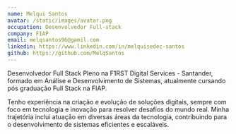```yaml
---
name: Melqui Santos
avatar: /static/images/avatar.png
occupation: Desenvolvedor Full-stack
company: FIAP
email: melqsantos96@gamil.com
linkedin: https://www.linkedin.com/in/melquisedec-santos
github: https://github.com/MelqSantos
---
```


Desenvolvedor Full Stack Pleno na F1RST Digital Services - Santander, formado em Análise e Desenvolvimento de Sistemas, atualmente cursando pós graduação Full Stack na FIAP.

Tenho experiência na criação e evolução de soluções digitais, sempre com foco em tecnologia e inovação para resolver desafios do mundo real. Minha trajetória inclui atuação em diversas áreas da tecnologia, contribuindo para o desenvolvimento de sistemas eficientes e escaláveis.
